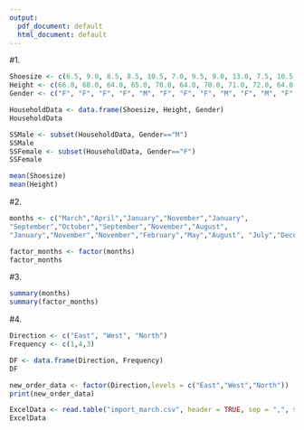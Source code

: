 ```yaml
---
output:
  pdf_document: default
  html_document: default
---
```

#1.
```r
Shoesize <- c(6.5, 9.0, 8.5, 8.5, 10.5, 7.0, 9.5, 9.0, 13.0, 7.5, 10.5, 8.5, 12.0, 10.5, 13.0, 11.5, 8.5, 5.0, 10.0, 6.5, 7.5, 8.5, 10.5, 8.5, 10.5, 11.0, 9.0, 13.0)
Height <- c(66.0, 68.0, 64.0, 65.0, 70.0, 64.0, 70.0, 71.0, 72.0, 64.0, 74.0, 67.0, 71.0, 71.0, 77.0, 72.0, 59.0, 62.0, 72.0, 66.0, 64.0, 67.0, 73.0, 69.0, 72.0, 70.0, 69.0, 70.0)
Gender <- c("F", "F", "F", "F", "M", "F", "F", "F", "M", "F", "M", "F", "M", "M", "M", "M", "F", "F", "M", "F", "F", "M", "M", "F", "M", "M", "M", "M")
```

```r
HouseholdData <- data.frame(Shoesize, Height, Gender)
HouseholdData
```
```r
SSMale <- subset(HouseholdData, Gender=="M")
SSMale
SSFemale <- subset(HouseholdData, Gender=="F")
SSFemale
```

```r
mean(Shoesize)
mean(Height)
```

#2.
```r
months <- c("March","April","January","November","January",
"September","October","September","November","August",
"January","November","November","February","May","August", "July","December","August","August","September","November","February", "April")
```

```r
factor_months <- factor(months)
factor_months
```

#3.
```r
summary(months)
summary(factor_months)
```

#4.
```r
Direction <- c("East", "West", "North")
Frequency <- c(1,4,3)
```

```r
DF <- data.frame(Direction, Frequency)
DF
```

```r
new_order_data <- factor(Direction,levels = c("East","West","North"))
print(new_order_data)
```

```r
ExcelData <- read.table("import_march.csv", header = TRUE, sep = ",", stringsAsFactors = FALSE)
ExcelData
```

